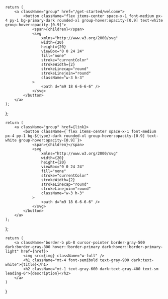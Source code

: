     return (
        <a className="group" href="/get-started/welcome">
            <button className="flex items-center space-x-1 font-medium px-4 py-1 bg-primary-dark rounded-xl group-hover:opacity-[0.9] text-white group-hover:opacity-[0.9]">
                <span>{children}</span>
                <svg
                    xmlns="http://www.w3.org/2000/svg"
                    width={20}
                    height={20}
                    viewBox="0 0 24 24"
                    fill="none"
                    stroke="currentColor"
                    strokeWidth={2}
                    strokeLinecap="round"
                    strokeLinejoin="round"
                    className="w-3 h-3"
                >
                    <path d="m9 18 6-6-6-6" />
                </svg>
            </button>
        </a>
    );
};

    return (
        <a className="group" href={link}>
            <button className={`flex items-center space-x-1 font-medium px-4 py-1 bg-${type}-dark rounded-xl group-hover:opacity-[0.9] text-white group-hover:opacity-[0.9]`}>
                <span>{children}</span>
                <svg
                    xmlns="http://www.w3.org/2000/svg"
                    width={20}
                    height={20}
                    viewBox="0 0 24 24"
                    fill="none"
                    stroke="currentColor"
                    strokeWidth={2}
                    strokeLinecap="round"
                    strokeLinejoin="round"
                    className="w-3 h-3"
                >
                    <path d="m9 18 6-6-6-6" />
                </svg>
            </button>
        </a>
    );
};

    return (
        <a className="border-b pb-8 cursor-pointer border-gray-500 dark:border-gray-800 hover:!border-primary dark:hover:!border-primary-light" href={href}>
            <img src={img} className="w-full" />
            <h1 className="mt-4 font-semibold text-gray-900 dark:text-white">{title}</h1>
            <h2 className="mt-1 text-gray-600 dark:text-gray-400 text-sm leading-6">{description}</h2>
        </a>
    )
}